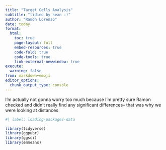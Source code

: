 ```yaml
---
title: "Target Cells Analysis"
subtitle: "tidied by sean :)"
author: "Ramon Lorenzo"
date: today
format:
  html:
    toc: true
    page-layout: full
    embed-resources: true
    code-fold: true
    code-tools: true
    link-external-newwindow: true
execute:
  warning: false
from: markdown+emoji 
editor_options: 
  chunk_output_type: console
---
```


I'm actually not gonna worry too much because I'm pretty sure Ramon checked and didn't really find any significant differences-- that was why we were looking at distances

```r
#| label: loading-packages-data

library(tidyverse)
library(ggpubr)
library(ggsci)
library(emmeans)


```

